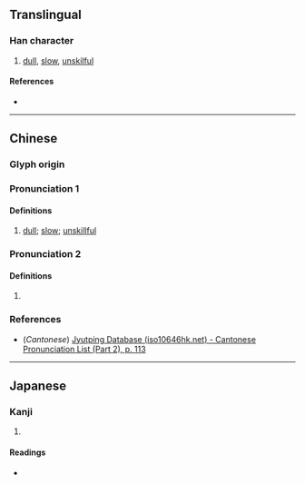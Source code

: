 {{character info/new}}
==Translingual==

===Han character===
{{Han char|rn=9|rad=人|as=05|sn=7|four=|canj=OBM|ids=⿰亻且}}

# [[dull]], [[slow]], [[unskilful]]

====References====
* {{Han ref|kx=0097.070|dkj=00482|dj=0205.130|hdz=10133.010|uh=4F39|ud=20281}}

----

==Chinese==
{{zh-forms}}

===Glyph origin===
{{Han etym}}

===Pronunciation 1===
{{zh-pron
|m=qū
|c=ceoi1
|mc=1
|oc=n,2
|ma=
|cat=a
}}

====Definitions====
{{zh-hanzi}}

# [[dull]]; [[slow]]; [[unskillful]]

===Pronunciation 2===
{{zh-pron
|m=zù
|mc=2
|oc=n,1
|cat=a
}}

====Definitions====
{{zh-hanzi}}

# {{rfdef|zh}}

===References===
* (''Cantonese'') [http://www.iso10646hk.net/jp/document/download.jsp Jyutping Database (iso10646hk.net) - Cantonese Pronunciation List (Part 2), p. 113]

----

==Japanese==

===Kanji===
{{ja-kanji|grade=|rs=人05}}

# {{defn|lang=ja|sort=人05}}

====Readings====
* {{ja-readings|on=[[しょ]] (sho)|kun=[[つたない]] (tsutanai)}}